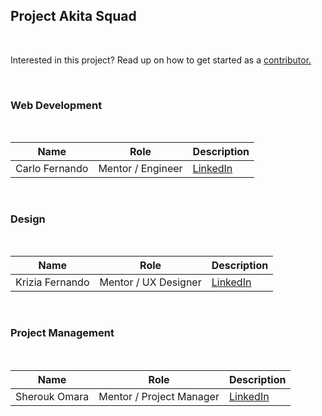 ## Project Akita Squad
<br />

Interested in this project? Read up on how to get started as a [contributor.](https://docs.google.com/document/d/15IP7U6HckzK95E3_31ZSC3cMahMy4oIv75tNoeEFNK4/edit#heading=h.suycrpi97scl ) 

<br />

### Web Development
<br />

| Name           | Role              | Description                                                     |
| ---------------| ----------------- | --------------------------------------------------------------- |
| Carlo Fernando | Mentor / Engineer | [LinkedIn](https://www.linkedin.com/in/carlofernando/)          |

<br />

### Design 

<br />

| Name              | Role                 | Description                                                |
| ------------------| -------------------- | ---------------------------------------------------------- |
| Krizia Fernando   | Mentor / UX Designer | [LinkedIn](https://www.linkedin.com/in/kriziaf/)           |

<br />

### Project Management

<br />

| Name              | Role                     | Description                                                |
| ------------------| ------------------------ | ---------------------------------------------------------- |
| Sherouk Omara     | Mentor / Project Manager | [LinkedIn](https://www.linkedin.com/in/sheroukomara/)      |


<br />
